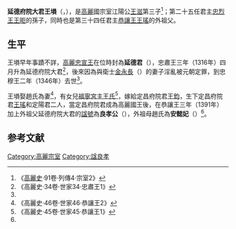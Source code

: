 '''延德府院大君王塤'''（{{lang-ko|'''연덕부원대군 왕훈'''}}，{{bd|？||1346年|}}），是[[高麗|高麗]]國宗室江陽公[[王滋_(江陽公)|王滋]]第三子<ref name="zst">《[[高麗史|高麗史]]·91卷·列傳4·宗室2》</ref>；第二十五任君主[[高麗忠烈王|忠烈王王昛]]的孫子，同時也是第三十四任君主[[高麗恭讓王|恭讓王王瑤]]的外祖父。

==生平==
王塤早年事蹟不詳，[[高麗忠宣王|高麗忠宣王]]在位時封為'''延德君'''（{{lang-ko|연덕군}}），忠肅王三年（1316年）四月升為延德府院大君<ref>《高麗史·34卷·世家34·忠肅王1》</ref>，後來因為與衛士[[金永長|金永長]]（{{lang-ko|김영장}}）的妻子淫亂被元朝定罪，到忠穆王二年（1346年）去世<ref name="zst"/>。

王塤娶趙氏為妻<ref name="zun">《高麗史·46卷·世家46·恭讓王2》</ref>，有女兒[[國大妃王氏|福寧宮主王氏]]<ref>《高麗史·45卷·世家45·恭讓王1》</ref>，嫁給定昌府院君[[王鈞_(高麗)|王鈞]]，生下定昌府院君[[高麗恭讓王|王瑤]]和定陽君{{link-ko|王瑀 (高麗)|왕우 (고려 왕족)|王瑀}}二人，當定昌府院君成為高麗國王後，在恭讓王三年（1391年）加上外祖父延德府院大君的[[諡號|諡號]]為'''良孝公'''（{{lang|ko|'''양효공'''}}），外祖母趙氏為'''安懿妃'''（{{lang|ko|'''안의비'''}}）<ref name="zun"/>。

==参考文献==
{{reflist}}

[[Category:高麗宗室|Category:高麗宗室]]
[[Category:諡良孝|Category:諡良孝]]